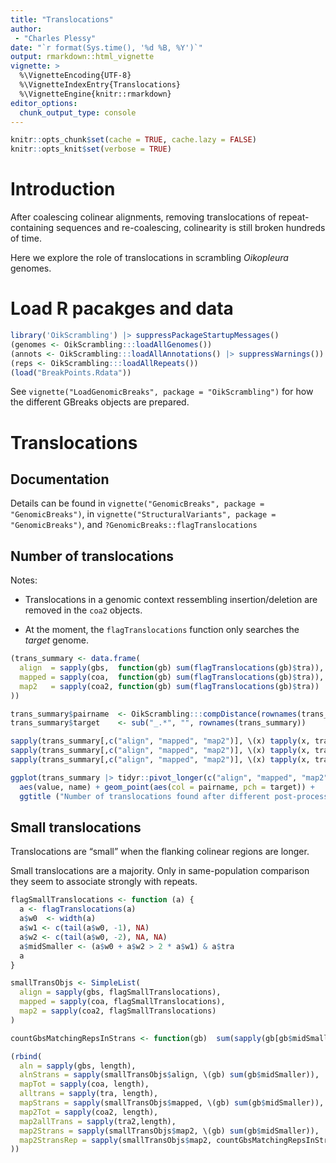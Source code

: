 ```yaml
---
title: "Translocations"
author: 
 - "Charles Plessy"
date: "`r format(Sys.time(), '%d %B, %Y')`"
output: rmarkdown::html_vignette
vignette: >
  %\VignetteEncoding{UTF-8}
  %\VignetteIndexEntry{Translocations}
  %\VignetteEngine{knitr::rmarkdown}
editor_options: 
  chunk_output_type: console
---
```


```r
knitr::opts_chunk$set(cache = TRUE, cache.lazy = FALSE)
knitr::opts_knit$set(verbose = TRUE)
```

# Introduction

After coalescing colinear alignments, removing translocations of
repeat-containing sequences and re-coalescing, colinearity is still broken
hundreds of time.

Here we explore the role of translocations in scrambling _Oikopleura_ genomes.

# Load R pacakges and data

```r
library('OikScrambling') |> suppressPackageStartupMessages()
(genomes <- OikScrambling:::loadAllGenomes())
(annots <- OikScrambling:::loadAllAnnotations() |> suppressWarnings())
(reps <- OikScrambling:::loadAllRepeats())
(load("BreakPoints.Rdata"))
```

See `vignette("LoadGenomicBreaks", package = "OikScrambling")` for how the
different GBreaks objects are prepared.

# Translocations

## Documentation

Details can be found in `vignette("GenomicBreaks", package = "GenomicBreaks")`,
in `vignette("StructuralVariants", package = "GenomicBreaks")`,
and `?GenomicBreaks::flagTranslocations`

## Number of translocations

Notes:

 - Translocations in a genomic context ressembling insertion/deletion are removed
   in the `coa2` objects.
   
 - At the moment, the `flagTranslocations` function only searches the _target_
   genome.

```r
(trans_summary <- data.frame(
  align  = sapply(gbs,  function(gb) sum(flagTranslocations(gb)$tra)),
  mapped = sapply(coa,  function(gb) sum(flagTranslocations(gb)$tra)),
  map2   = sapply(coa2, function(gb) sum(flagTranslocations(gb)$tra))
))

trans_summary$pairname  <- OikScrambling:::compDistance(rownames(trans_summary))
trans_summary$target    <- sub("_.*", "", rownames(trans_summary))

sapply(trans_summary[,c("align", "mapped", "map2")], \(x) tapply(x, trans_summary$pairname, mean))
sapply(trans_summary[,c("align", "mapped", "map2")], \(x) tapply(x, trans_summary$pairname, median))
sapply(trans_summary[,c("align", "mapped", "map2")], \(x) tapply(x, trans_summary$pairname, sd))

ggplot(trans_summary |> tidyr::pivot_longer(c("align", "mapped", "map2"))) +
  aes(value, name) + geom_point(aes(col = pairname, pch = target)) +
  ggtitle ("Number of translocations found after different post-processings")
```

## Small translocations

Translocations are "small" when the flanking colinear regions are longer.

Small translocations are a majority.  Only in same-population comparison they
seem to associate strongly with repeats.

```r
flagSmallTranslocations <- function (a) {
  a <- flagTranslocations(a)
  a$w0  <- width(a)
  a$w1 <- c(tail(a$w0, -1), NA)
  a$w2 <- c(tail(a$w0, -2), NA, NA)
  a$midSmaller <- (a$w0 + a$w2 > 2 * a$w1) & a$tra
  a
}

smallTransObjs <- SimpleList(
  align = sapply(gbs, flagSmallTranslocations),
  mapped = sapply(coa, flagSmallTranslocations),
  map2 = sapply(coa2, flagSmallTranslocations)
)

countGbsMatchingRepsInStrans <- function(gb)  sum(sapply(gb[gb$midSmaller]$rep, \(x) ! any(is.na(x))))

(rbind(
  aln = sapply(gbs, length),
  alnStrans = sapply(smallTransObjs$align, \(gb) sum(gb$midSmaller)),
  mapTot = sapply(coa, length),
  alltrans = sapply(tra, length),
  mapStrans = sapply(smallTransObjs$mapped, \(gb) sum(gb$midSmaller)),
  map2Tot = sapply(coa2, length),
  map2allTrans = sapply(tra2,length),
  map2Strans = sapply(smallTransObjs$map2, \(gb) sum(gb$midSmaller)),
  map2StransRep = sapply(smallTransObjs$map2, countGbsMatchingRepsInStrans)
))

```
